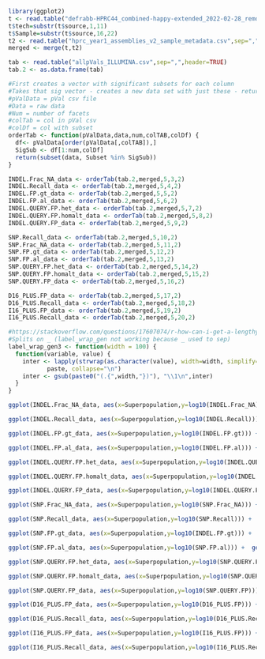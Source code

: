 
```r
library(ggplot2)
t <- read.table("defrabb-HPRC44_combined-happy-extended_2022-02-28_remdups.tsv",header=TRUE)
t$tech=substr(t$source,1,11)
t$Sample=substr(t$source,16,22)
t2 <- read.table("hprc_year1_assemblies_v2_sample_metadata.csv",sep=",",header=TRUE)
merged <- merge(t,t2)

tab <- read.table("allpVals_ILLUMINA.csv",sep=",",header=TRUE)
tab.2 <- as.data.frame(tab)

```

```r
#First creates a vector with significant subsets for each column 
#Takes that sig vector - creates a new data set with just these - returns
#pValData = pVal csv file
#Data = raw data
#Num = number of facets 
#colTab = col in pVal csv 
#colDf = col with subset
orderTab <- function(pValData,data,num,colTAB,colDf) {
  df<- pValData[order(pValData[,colTAB]),]
  SigSub <- df[1:num,colDf]
  return(subset(data, Subset %in% SigSub))
}

INDEL.Frac_NA_data <- orderTab(tab.2,merged,5,3,2)
INDEL.Recall_data <- orderTab(tab.2,merged,5,4,2)
INDEL.FP.gt_data <- orderTab(tab.2,merged,5,5,2)
INDEL.FP.al_data <- orderTab(tab.2,merged,5,6,2)
INDEL.QUERY.FP.het_data <- orderTab(tab.2,merged,5,7,2)
INDEL.QUERY.FP.homalt_data <- orderTab(tab.2,merged,5,8,2)
INDEL.QUERY.FP_data <- orderTab(tab.2,merged,5,9,2)

SNP.Recall_data <- orderTab(tab.2,merged,5,10,2)
SNP.Frac_NA_data <- orderTab(tab.2,merged,5,11,2)
SNP.FP.gt_data <- orderTab(tab.2,merged,5,12,2)
SNP.FP.al_data <- orderTab(tab.2,merged,5,13,2)
SNP.QUERY.FP.het_data <- orderTab(tab.2,merged,5,14,2)
SNP.QUERY.FP.homalt_data <- orderTab(tab.2,merged,5,15,2)
SNP.QUERY.FP_data <- orderTab(tab.2,merged,5,16,2)

D16_PLUS.FP_data <- orderTab(tab.2,merged,5,17,2)
D16_PLUS.Recall_data <- orderTab(tab.2,merged,5,18,2)
I16_PLUS.FP_data <- orderTab(tab.2,merged,5,19,2)
I16_PLUS.Recall_data <- orderTab(tab.2,merged,5,20,2)

#https://stackoverflow.com/questions/17607074/r-how-can-i-get-a-lengthy-label-to-fit-using-facet-grid-in-ggplot2
#Splits on _ (label_wrap_gen not working because _ used to sep)
label_wrap_gen3 <- function(width = 100) {
  function(variable, value) {
    inter <- lapply(strwrap(as.character(value), width=width, simplify=FALSE), 
           paste, collapse="\n")
    inter <- gsub(paste0("(.{",width,"})"), "\\1\n",inter)
  }
}

```

```r
ggplot(INDEL.Frac_NA_data, aes(x=Superpopulation,y=log10(INDEL.Frac_NA))) +  geom_dotplot(binaxis='y', stackdir='center',stackratio=1.5, dotsize=1.2,aes(colour = factor(Sex)))   + facet_grid( Subset ~ tech, scales = "free_y",labeller=label_wrap_gen3(width=11))
```

```r
ggplot(INDEL.Recall_data, aes(x=Superpopulation,y=log10(INDEL.Recall))) +  geom_dotplot(binaxis='y', stackdir='center',stackratio=1.5, dotsize=1.2,aes(colour = factor(Sex))) + facet_grid( Subset ~ tech, scales = "free_y",labeller=label_wrap_gen3(width=11))
```

```r
ggplot(INDEL.FP.gt_data, aes(x=Superpopulation,y=log10(INDEL.FP.gt))) +  geom_dotplot(binaxis='y', stackdir='center',stackratio=1.5, dotsize=1.2,aes(colour = factor(Sex)))   + facet_grid( Subset ~ tech, scales = "free_y",labeller=label_wrap_gen3(width=11))
```

```r
ggplot(INDEL.FP.al_data, aes(x=Superpopulation,y=log10(INDEL.FP.al))) +  geom_dotplot(binaxis='y', stackdir='center',stackratio=1.5, dotsize=1.2,aes(colour = factor(Sex)))   + facet_grid( Subset ~ tech, scales = "free_y",labeller=label_wrap_gen3(width=11))
```

```r
ggplot(INDEL.QUERY.FP.het_data, aes(x=Superpopulation,y=log10(INDEL.QUERY.FP.het))) +  geom_dotplot(binaxis='y', stackdir='center',stackratio=1.5, dotsize=1.2,aes(colour = factor(Sex)))   + facet_grid( Subset ~ tech, scales = "free_y",labeller=label_wrap_gen3(width=11))
```

```r
ggplot(INDEL.QUERY.FP.homalt_data, aes(x=Superpopulation,y=log10(INDEL.QUERY.FP.homalt))) +  geom_dotplot(binaxis='y', stackdir='center',stackratio=1.5, dotsize=1.2,aes(colour = factor(Sex)))   + facet_grid( Subset ~ tech, scales = "free_y",labeller=label_wrap_gen3(width=11))
```

```r
ggplot(INDEL.QUERY.FP_data, aes(x=Superpopulation,y=log10(INDEL.QUERY.FP))) +  geom_dotplot(binaxis='y', stackdir='center',stackratio=1.5, dotsize=1.2,aes(colour = factor(Sex)))   + facet_grid( Subset ~ tech, scales = "free_y",labeller=label_wrap_gen3(width=11))
```



```r
ggplot(SNP.Frac_NA_data, aes(x=Superpopulation,y=log10(SNP.Frac_NA))) +  geom_dotplot(binaxis='y', stackdir='center',stackratio=1.5, dotsize=1.2,aes(colour = factor(Sex)))   + facet_grid( Subset ~ tech, scales = "free_y",labeller=label_wrap_gen3(width=11))
```

```r
ggplot(SNP.Recall_data, aes(x=Superpopulation,y=log10(SNP.Recall))) +  geom_dotplot(binaxis='y', stackdir='center',stackratio=1.5, dotsize=1.2,aes(colour = factor(Sex)))   + facet_grid( Subset ~ tech, scales = "free_y",labeller=label_wrap_gen3(width=11))
```

```r
ggplot(SNP.FP.gt_data, aes(x=Superpopulation,y=log10(INDEL.FP.gt))) +  geom_dotplot(binaxis='y', stackdir='center',stackratio=1.5, dotsize=1.2,aes(colour = factor(Sex)))   + facet_grid( Subset ~ tech, scales = "free_y",labeller=label_wrap_gen3(width=11))
```

```r
ggplot(SNP.FP.al_data, aes(x=Superpopulation,y=log10(SNP.FP.al))) +  geom_dotplot(binaxis='y', stackdir='center',stackratio=1.5, dotsize=1.2,aes(colour = factor(Sex)))   + facet_grid( Subset ~ tech, scales = "free_y",labeller=label_wrap_gen3(width=11))
```

```r
ggplot(SNP.QUERY.FP.het_data, aes(x=Superpopulation,y=log10(SNP.QUERY.FP.het))) +  geom_dotplot(binaxis='y', stackdir='center',stackratio=1.5, dotsize=1.2,aes(colour = factor(Sex)))   + facet_grid( Subset ~ tech, scales = "free_y",labeller=label_wrap_gen3(width=11))
```

```r
ggplot(SNP.QUERY.FP.homalt_data, aes(x=Superpopulation,y=log10(SNP.QUERY.FP.homalt))) +  geom_dotplot(binaxis='y', stackdir='center',stackratio=1.5, dotsize=1.2,aes(colour = factor(Sex)))   + facet_grid( Subset ~ tech, scales = "free_y",labeller=label_wrap_gen3(width=11))
```

```r
ggplot(SNP.QUERY.FP_data, aes(x=Superpopulation,y=log10(SNP.QUERY.FP))) +  geom_dotplot(binaxis='y', stackdir='center',stackratio=1.5, dotsize=1.2,aes(colour = factor(Sex)))   + facet_grid( Subset ~ tech, scales = "free_y",labeller=label_wrap_gen3(width=11))
```



```r
ggplot(D16_PLUS.FP_data, aes(x=Superpopulation,y=log10(D16_PLUS.FP))) +  geom_dotplot(binaxis='y', stackdir='center',stackratio=1.5, dotsize=1.2,aes(colour = factor(Sex)))   + facet_grid( Subset ~ tech, scales = "free_y",labeller=label_wrap_gen3(width=11))
```

```r
ggplot(D16_PLUS.Recall_data, aes(x=Superpopulation,y=log10(D16_PLUS.Recall))) +  geom_dotplot(binaxis='y', stackdir='center',stackratio=1.5, dotsize=1.2,aes(colour = factor(Sex)))   + facet_grid( Subset ~ tech, scales = "free_y",labeller=label_wrap_gen3(width=11))
```

```r
ggplot(I16_PLUS.FP_data, aes(x=Superpopulation,y=log10(I16_PLUS.FP))) +  geom_dotplot(binaxis='y', stackdir='center',stackratio=1.5, dotsize=1.2,aes(colour = factor(Sex)))   + facet_grid( Subset ~ tech, scales = "free_y",labeller=label_wrap_gen3(width=11))
```

```r
ggplot(I16_PLUS.Recall_data, aes(x=Superpopulation,y=log10(I16_PLUS.Recall))) +  geom_dotplot(binaxis='y', stackdir='center',stackratio=1.5, dotsize=1.2,aes(colour = factor(Sex)))   + facet_grid( Subset ~ tech, scales = "free_y",labeller=label_wrap_gen3(width=11))
```
